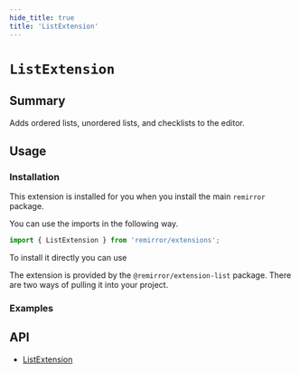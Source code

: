 ```yaml
---
hide_title: true
title: 'ListExtension'
---
```



# `ListExtension`

## Summary

Adds ordered lists, unordered lists, and checklists to the editor.

## Usage

### Installation

This extension is installed for you when you install the main `remirror` package.

You can use the imports in the following way.

```ts
import { ListExtension } from 'remirror/extensions';
```

To install it directly you can use

The extension is provided by the `@remirror/extension-list` package. There are two ways of pulling it into your project.

### Examples

<Basic />

<Collapsible />

<Toggleable />

## API

- [ListExtension](../api/extension-list)
